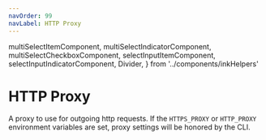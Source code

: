 ```yaml
---
navOrder: 99
navLabel: HTTP Proxy
---
```


  multiSelectItemComponent,
  multiSelectIndicatorComponent,
  multiSelectCheckboxComponent,
  selectInputItemComponent,
  selectInputIndicatorComponent,
  Divider,
} from '../components/inkHelpers'

# HTTP Proxy

A proxy to use for outgoing http requests. If the `HTTPS_PROXY` or `HTTP_PROXY` environment variables are set, proxy settings will be honored by the CLI.
